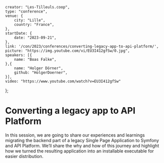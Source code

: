     creator: "Les-Tilleuls.coop",
    type: "conference",
    venue: {
        city: "Lille",
        country: "France",
    },
    startDate: {
        date: "2023-09-21",
    },
    link: '/con/2023/conferences/converting-legacy-app-to-api-platform/',
    picture: "https://img.youtube.com/vi/EU3I412gfSw/0.jpg",
    speakers: [{
        name: "Boas Falke",
    },{
        name: "Holger Dörner",
        github: "HolgerDoerner",
    }],
    video: "https://www.youtube.com/watch?v=EU3I412gfSw"
};

# Converting a legacy app to API Platform

In this session, we are going to share our experiences and learnings migrating the backend part of a legacy Single Page Application to Symfony and API Platform. We’ll share the why and how of this journey and highlight how we turned the resulting application into an installable executable for easier distribution.